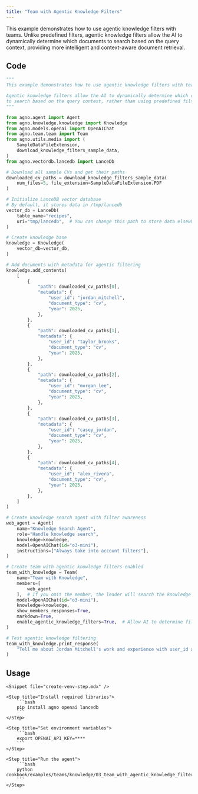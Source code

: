 ```yaml
---
title: "Team with Agentic Knowledge Filters"
---
```


This example demonstrates how to use agentic knowledge filters with teams. Unlike predefined filters, agentic knowledge filters allow the AI to dynamically determine which documents to search based on the query context, providing more intelligent and context-aware document retrieval.

## Code

```python cookbook/examples/teams/knowledge/03_team_with_agentic_knowledge_filters.py
"""
This example demonstrates how to use agentic knowledge filters with teams.

Agentic knowledge filters allow the AI to dynamically determine which documents
to search based on the query context, rather than using predefined filters.
"""

from agno.agent import Agent
from agno.knowledge.knowledge import Knowledge
from agno.models.openai import OpenAIChat
from agno.team.team import Team
from agno.utils.media import (
    SampleDataFileExtension,
    download_knowledge_filters_sample_data,
)
from agno.vectordb.lancedb import LanceDb

# Download all sample CVs and get their paths
downloaded_cv_paths = download_knowledge_filters_sample_data(
    num_files=5, file_extension=SampleDataFileExtension.PDF
)

# Initialize LanceDB vector database
# By default, it stores data in /tmp/lancedb
vector_db = LanceDb(
    table_name="recipes",
    uri="tmp/lancedb",  # You can change this path to store data elsewhere
)

# Create knowledge base
knowledge = Knowledge(
    vector_db=vector_db,
)

# Add documents with metadata for agentic filtering
knowledge.add_contents(
    [
        {
            "path": downloaded_cv_paths[0],
            "metadata": {
                "user_id": "jordan_mitchell",
                "document_type": "cv",
                "year": 2025,
            },
        },
        {
            "path": downloaded_cv_paths[1],
            "metadata": {
                "user_id": "taylor_brooks",
                "document_type": "cv",
                "year": 2025,
            },
        },
        {
            "path": downloaded_cv_paths[2],
            "metadata": {
                "user_id": "morgan_lee",
                "document_type": "cv",
                "year": 2025,
            },
        },
        {
            "path": downloaded_cv_paths[3],
            "metadata": {
                "user_id": "casey_jordan",
                "document_type": "cv",
                "year": 2025,
            },
        },
        {
            "path": downloaded_cv_paths[4],
            "metadata": {
                "user_id": "alex_rivera",
                "document_type": "cv",
                "year": 2025,
            },
        },
    ]
)

# Create knowledge search agent with filter awareness
web_agent = Agent(
    name="Knowledge Search Agent",
    role="Handle knowledge search",
    knowledge=knowledge,
    model=OpenAIChat(id="o3-mini"),
    instructions=["Always take into account filters"],
)

# Create team with agentic knowledge filters enabled
team_with_knowledge = Team(
    name="Team with Knowledge",
    members=[
        web_agent
    ],  # If you omit the member, the leader will search the knowledge base itself.
    model=OpenAIChat(id="o3-mini"),
    knowledge=knowledge,
    show_members_responses=True,
    markdown=True,
    enable_agentic_knowledge_filters=True,  # Allow AI to determine filters
)

# Test agentic knowledge filtering
team_with_knowledge.print_response(
    "Tell me about Jordan Mitchell's work and experience with user_id as jordan_mitchell"
)
```

## Usage

<Steps>

    <Snippet file="create-venv-step.mdx" />

    <Step title="Install required libraries">
        ```bash
        pip install agno openai lancedb
        ```
    </Step>

    <Step title="Set environment variables">
        ```bash
        export OPENAI_API_KEY=****
        ```
    </Step>

    <Step title="Run the agent">
        ```bash
        python cookbook/examples/teams/knowledge/03_team_with_agentic_knowledge_filters.py
        ```
    </Step>

</Steps>
